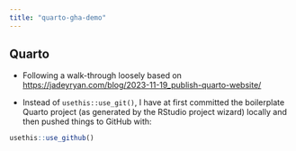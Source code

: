 ```yaml
---
title: "quarto-gha-demo"
---
```


## Quarto

-   Following a walk-through loosely based on <https://jadeyryan.com/blog/2023-11-19_publish-quarto-website/>

-   Instead of `usethis::use_git()`, I have at first committed the boilerplate
    Quarto project (as generated by the RStudio project wizard) locally and then
    pushed things to GitHub with:

```r
usethis::use_github()
```

